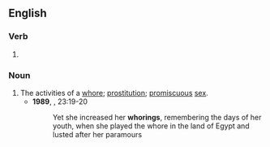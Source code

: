 ==English==

===Verb===
{{head|en|verb form}}

# {{present participle of|en|whore|nocat=1}}

===Noun===
{{en-noun}}

# The activities of a [[whore]]; [[prostitution]]; [[promiscuous]] [[sex]].
#* '''1989''', {{w|New Revised Standard Version}}, {{w|Book of Ezekiel}} 23:19-20
#*: Yet she increased her '''whorings''', remembering the days of her youth, when she played the whore in the land of Egypt and lusted after her paramours